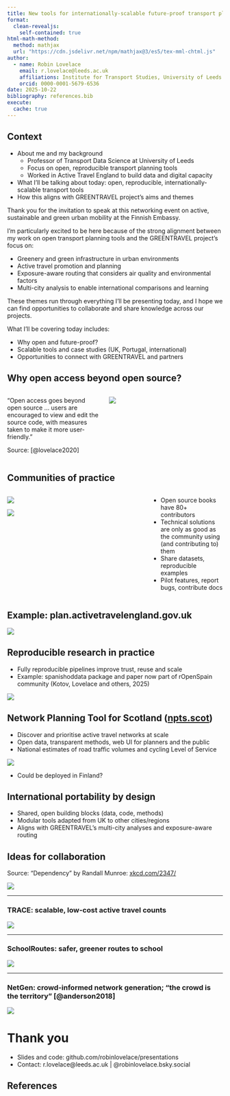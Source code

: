 ```yaml
---
title: New tools for internationally-scalable future-proof transport planning
format:
  clean-revealjs:
    self-contained: true
html-math-method:
  method: mathjax
  url: "https://cdn.jsdelivr.net/npm/mathjax@3/es5/tex-mml-chtml.js"
author:
  - name: Robin Lovelace
    email: r.lovelace@leeds.ac.uk
    affiliations: Institute for Transport Studies, University of Leeds
    orcid: 0000-0001-5679-6536
date: 2025-10-22
bibliography: references.bib
execute:
  cache: true
---
```


## Context

-   About me and my background
    -   Professor of Transport Data Science at University of Leeds
    -   Focus on open, reproducible transport planning tools
    -   Worked in Active Travel England to build data and digital capacity
-   What I'll be talking about today: open, reproducible, internationally-scalable transport tools
-   How this aligns with GREENTRAVEL project's aims and themes

::: notes
Thank you for the invitation to speak at this networking event on active, sustainable and green urban mobility at the Finnish Embassy.

I'm particularly excited to be here because of the strong alignment between my work on open transport planning tools and the GREENTRAVEL project's focus on:

-   Greenery and green infrastructure in urban environments
-   Active travel promotion and planning
-   Exposure-aware routing that considers air quality and environmental factors
-   Multi-city analysis to enable international comparisons and learning

These themes run through everything I'll be presenting today, and I hope we can find opportunities to collaborate and share knowledge across our projects.

What I'll be covering today includes:

-   Why open and future-proof?
-   Scalable tools and case studies (UK, Portugal, international)
-   Opportunities to connect with GREENTRAVEL and partners
:::

## Why open access beyond open source?

::::: columns
::: {.column width="45%"}
“Open access goes beyond open source … users are encouraged to view and edit the source code, with measures taken to make it more user-friendly.”

Source: [@lovelace2020]
:::

::: {.column width="55%"}
![](images/paste-10.png)
:::
:::::

## Communities of practice

::::: columns
::: {.column width="65%"}
![](images/paste-86.png)

![](images/paste-87.png)
:::

::: {.column width="35%"}
-   Open source books have 80+ contributors
-   Technical solutions are only as good as the community using (and contributing to) them
-   Share datasets, reproducible examples
-   Pilot features, report bugs, contribute docs
:::
:::::

## Example: plan.activetravelengland.gov.uk

![](images/plan-ate.png)

## Reproducible research in practice

-   Fully reproducible pipelines improve trust, reuse and scale
-   Example: spanishoddata package and paper now part of rOpenSpain community (Kotov, Lovelace and others, 2025)

![](images/seville-flowmap.png)

## Network Planning Tool for Scotland ([npts.scot](https://npts.scot))

-   Discover and prioritise active travel networks at scale
-   Open data, transparent methods, web UI for planners and the public
-   National estimates of road traffic volumes and cycling Level of Service

![](images/paste-91.png)

::: notes
-   Could be deployed in Finland?
:::

```{=html}
<!-- ## Network Planning Workspace (NPW)

- Collaborative design space for schemes, scenarios and evidence
- Bridges data science and delivery
- Source: npw.scot

![](images/paste-90.png) -->
```

## International portability by design

-   Shared, open building blocks (data, code, methods)
-   Modular tools adapted from UK to other cities/regions
-   Aligns with GREENTRAVEL’s multi-city analyses and exposure-aware routing

```{=html}
<!-- ## Opportunities to align with GREENTRAVEL

- Green routes and exposure metrics as first-class decision inputs
- Combine survey/VR insights with network analytics and open platforms
- Co-develop reproducible, comparable indicators across cities -->
```

## Ideas for collaboration

Source: "Dependency" by Randall Munroe: [xkcd.com/2347/](https://xkcd.com/2347/)

![](images/xkcd-dependency.png)

------------------------------------------------------------------------

### TRACE: scalable, low-cost active travel counts

![](images/paste-79.png)

------------------------------------------------------------------------

### SchoolRoutes: safer, greener routes to school

![](images/paste-80.png)

------------------------------------------------------------------------

### NetGen: crowd-informed network generation; “the crowd is the territory” [@anderson2018]

![](images/paste-81.png)

# Thank you

-   Slides and code: github.com/robinlovelace/presentations
-   Contact: r.lovelace\@leeds.ac.uk \| @robinlovelace.bsky.social

## References {.scrollable}

::: {#refs}
:::